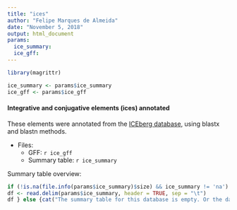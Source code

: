 ```yaml
---
title: "ices"
author: "Felipe Marques de Almeida"
date: "November 5, 2018"
output: html_document
params:
  ice_summary:
  ice_gff:
---
```

```r
library(magrittr)

ice_summary <- params$ice_summary
ice_gff <- params$ice_gff
```

#### Integrative and conjugative elements (ices) annotated

These elements were annotated from the [ICEberg database](http://db-mml.sjtu.edu.cn/ICEberg/), using blastx and blastn methods.

* Files:
    * GFF: ``r ice_gff``
    * Summary table: ``r ice_summary``

Summary table overview:

```r
if (!is.na(file.info(params$ice_summary)$size) && ice_summary != 'na') {
df <- read.delim(params$ice_summary, header = TRUE, sep = "\t")
df } else {cat("The summary table for this database is empty. Or the database was not used, or no element were found!")}
```